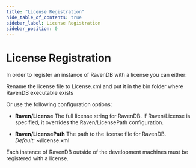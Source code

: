 ```yaml
---
title: "License Registration"
hide_table_of_contents: true
sidebar_label: License Registration
sidebar_position: 0
---
```



# License Registration

In order to register an instance of RavenDB with a license you can either: 

Rename the license file to License.xml and put it in the bin folder where RavenDB executable exists

Or use the following configuration options:

* **Raven/License**
	The full license string for RavenDB. If Raven/License is specified, it overrides the Raven/LicensePath configuration.

* **Raven/LicensePath**
	The path to the license file for RavenDB.   
	_Default:_ ~\license.xml

<Admonition type="note" title="Note">
Each instance of RavenDB outside of the development machines must be registered with a license.
</Admonition>
